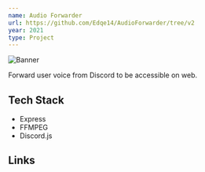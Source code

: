 ```yaml
---
name: Audio Forwarder
url: https://github.com/Edqe14/AudioForwarder/tree/v2
year: 2021
type: Project
---
```


<img src="https://camo.githubusercontent.com/ce59f8802e70faaaca8c8739cb2d853fc790e14590b84e270477cd321d54ebc4/68747470733a2f2f692e696d6775722e636f6d2f686e76513647562e706e67" alt="Banner" className="mx-auto object-cover max-h-48" />

Forward user voice from Discord to be accessible on web.

## Tech Stack

- Express
- FFMPEG
- Discord.js

## Links

<section className="flex gap-4">
  <GithubLogo weight="fill" href="https://github.com/Edqe14/AudioForwarder/tree/v2" />
</section>
